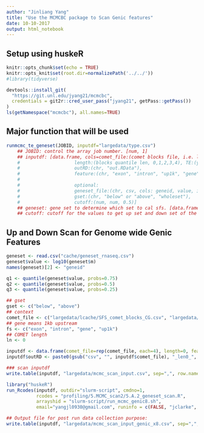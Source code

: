 ```yaml
---
author: "Jinliang Yang"
title: "Use the MCMCBC package to Scan Genic features"
date: 10-10-2017
output: html_notebook
---
```


## Setup using huskeR

```r
knitr::opts_chunk$set(echo = TRUE) 
knitr::opts_knit$set(root.dir=normalizePath('../../')) 
#library(tidyverse)

devtools::install_git(
  "https://git.unl.edu/jyang21/mcmcbc",
  credentials = git2r::cred_user_pass("jyang21", getPass::getPass())
)
ls(getNamespace("mcmcbc"), all.names=TRUE)
```

## Major function that will be used

```r
runmcmc_te_geneset(JOBID, inputdf="largedata/type.csv")
    ## JOBID: control the array job number. [num, 1]
    ## inputdf: [data.frame, cols=comet_file:(comet blocks file, i.e. largedata/lcache/SFS_comet_blocks_CG.csv), 
    #                    length:(blocks quantile len, 0,1,2,3,4), TE:(yes, no), 
    #                    outRD:(chr, "out.RData"),
    #                    feature:(chr, "exon", "intron", "up1k", "gene"),
    #                    
    #                    optional:
    #                    geneset_file:(chr, csv, cols: geneid, value, i.e. "geneset.tex"),
    #                    gset:(chr, "below" or "above", "wholeset"),
    #                    cutoff:(num, num, 0.5)]
    ## geneset: gene set to determine which set to cal sfs. [data.frame, cols: geneid, value]
    ## cutoff: cutoff for the values to get up set and down set of the gene. [num, 0.5]
```



## Up and Down Scan for Genome wide Genic Features

```r
geneset <- read.csv("cache/geneset_rnaseq.csv")
geneset$value <- log10(geneset$m)
names(geneset)[2] <- "geneid"

q1 <- quantile(geneset$value, probs=0.75)
q2 <- quantile(geneset$value, probs=0.5)
q3 <- quantile(geneset$value, probs=0.25)

## gset 
gset <- c("below", "above")
## context
comet_file <- c("largedata/lcache/SFS_comet_blocks_CG.csv", "largedata/lcache/SFS_comet_blocks_CHG.csv")
## gene means 1kb upstream
fs <- c("exon", "intron", "gene", "up1k")
## COMET length
ln <- 0

inputdf <- data.frame(comet_file=rep(comet_file, each=4), length=0, feature=rep(fs, times=2), TE="no", gset="wholeset")
inputdf$outRD <- paste0(gsub("csv", "", inputdf$comet_file), "_len0_", inputdf$feature, ".RData")

### scan inputdf
write.table(inputdf, "largedata/mcmc_scan_input.csv", sep=",", row.names=FALSE, quote=FALSE)

library("huskeR")
run_Rcodes(inputdf, outdir="slurm-script", cmdno=1,
           rcodes = "profiling/5.MCMC_scan2/5.A.2_geneset_scan.R",
           arrayshid = "slurm-script/run_mcmc_genic8.sh",
           email="yangjl0930@gmail.com", runinfo = c(FALSE, "jclarke", 2, "8", "10:00:00"))

## Output file for post run data collection purpose:
write.table(inputdf, "largedata/mcmc_scan_input_genic_x8.csv", sep=",", row.names=FALSE, quote=FALSE)


```


